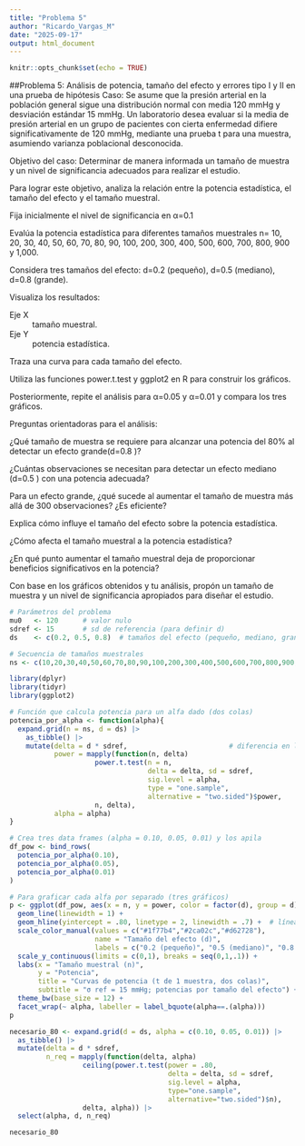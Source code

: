```yaml
---
title: "Problema 5"
author: "Ricardo_Vargas_M"
date: "2025-09-17"
output: html_document
---
```


```r
knitr::opts_chunk$set(echo = TRUE)
```

##Problema 5: Análisis de potencia, tamaño del efecto y errores tipo I y II en una prueba de hipótesis
Caso: Se asume que la presión arterial en la población general sigue una distribución normal con media 120 mmHg y desviación estándar 15 mmHg. Un laboratorio desea evaluar si la media de presión arterial en un grupo de pacientes con cierta enfermedad difiere significativamente de 120 mmHg, mediante una prueba t para una muestra, asumiendo varianza poblacional desconocida.

Objetivo del caso: Determinar de manera informada un tamaño de muestra y un nivel de significancia adecuados para realizar el estudio.

Para lograr este objetivo, analiza la relación entre la potencia estadística, el tamaño del efecto y el tamaño muestral.

Fija inicialmente el nivel de significancia en α=0.1

Evalúa la potencia estadística para diferentes tamaños muestrales n=
 10, 20, 30, 40, 50, 60, 70, 80, 90, 100, 200, 300, 400, 500, 600, 700, 800, 900 y 1,000.

Considera tres tamaños del efecto: d=0.2
 (pequeño), d=0.5
 (mediano), d=0.8
 (grande).

Visualiza los resultados:

Eje X
: tamaño muestral.

Eje Y
: potencia estadística.

Traza una curva para cada tamaño del efecto.

Utiliza las funciones power.t.test y ggplot2 en R para construir los gráficos.

Posteriormente, repite el análisis para α=0.05
 y α=0.01
 y compara los tres gráficos.

Preguntas orientadoras para el análisis:

¿Qué tamaño de muestra se requiere para alcanzar una potencia del 80% al detectar un efecto grande(d=0.8
)?

¿Cuántas observaciones se necesitan para detectar un efecto mediano (d=0.5
) con una potencia adecuada?

Para un efecto grande, ¿qué sucede al aumentar el tamaño de muestra más allá de 300 observaciones? ¿Es eficiente?

Explica cómo influye el tamaño del efecto sobre la potencia estadística.

¿Cómo afecta el tamaño muestral a la potencia estadística?

¿En qué punto aumentar el tamaño muestral deja de proporcionar beneficios significativos en la potencia?

Con base en los gráficos obtenidos y tu análisis, propón un tamaño de muestra y un nivel de significancia apropiados para diseñar el estudio.

```r
# Parámetros del problema
mu0   <- 120      # valor nulo
sdref <- 15       # sd de referencia (para definir d)
ds    <- c(0.2, 0.5, 0.8)  # tamaños del efecto (pequeño, mediano, grande)

# Secuencia de tamaños muestrales
ns <- c(10,20,30,40,50,60,70,80,90,100,200,300,400,500,600,700,800,900,1000)

library(dplyr)
library(tidyr)
library(ggplot2)

# Función que calcula potencia para un alfa dado (dos colas)
potencia_por_alpha <- function(alpha){
  expand.grid(n = ns, d = ds) |>
    as_tibble() |>
    mutate(delta = d * sdref,                         # diferencia en la escala original (mmHg)
           power = mapply(function(n, delta)
                     power.t.test(n = n,
                                  delta = delta, sd = sdref,
                                  sig.level = alpha,
                                  type = "one.sample",
                                  alternative = "two.sided")$power,
                     n, delta),
           alpha = alpha)
}

# Crea tres data frames (alpha = 0.10, 0.05, 0.01) y los apila
df_pow <- bind_rows(
  potencia_por_alpha(0.10),
  potencia_por_alpha(0.05),
  potencia_por_alpha(0.01)
)

# Para graficar cada alfa por separado (tres gráficos)
p <- ggplot(df_pow, aes(x = n, y = power, color = factor(d), group = d)) +
  geom_line(linewidth = 1) +
  geom_hline(yintercept = .80, linetype = 2, linewidth = .7) +  # línea de 80%
  scale_color_manual(values = c("#1f77b4","#2ca02c","#d62728"),
                     name = "Tamaño del efecto (d)",
                     labels = c("0.2 (pequeño)", "0.5 (mediano)", "0.8 (grande)")) +
  scale_y_continuous(limits = c(0,1), breaks = seq(0,1,.1)) +
  labs(x = "Tamaño muestral (n)",
       y = "Potencia",
       title = "Curvas de potencia (t de 1 muestra, dos colas)",
       subtitle = "σ ref = 15 mmHg; potencias por tamaño del efecto") +
  theme_bw(base_size = 12) +
  facet_wrap(~ alpha, labeller = label_bquote(alpha==.(alpha)))
p

```

```r

necesario_80 <- expand.grid(d = ds, alpha = c(0.10, 0.05, 0.01)) |>
  as_tibble() |>
  mutate(delta = d * sdref,
         n_req = mapply(function(delta, alpha)
                  ceiling(power.t.test(power = .80,
                                       delta = delta, sd = sdref,
                                       sig.level = alpha,
                                       type="one.sample",
                                       alternative="two.sided")$n),
                  delta, alpha)) |>
  select(alpha, d, n_req)

necesario_80

```

